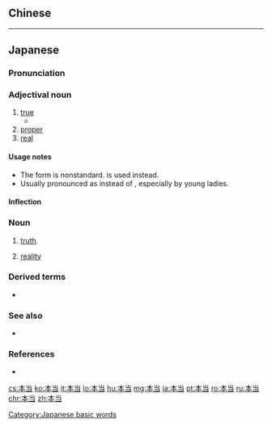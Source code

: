 {{also|本當}}
==Chinese==
{{zh-see|本當}}

----

==Japanese==
{{ja-kanjitab|ほん|とう|yomi=o}}

===Pronunciation===
{{ja-pron|acc=h|ほんとう|y=o}}

===Adjectival noun===
{{ja-adj|infl=na|ほんとう|kyu=本當|hhira=ほんたう}}

# [[true]]
#* {{quote-book
|language=Japanese
|author={{w|Akinobu Uraka}}
|title={{w|lang=ja|東京アンダーグラウンド|{{ruby|{{lang|ja|[東](とう)[京](きょう)アンダーグラウンド}}}}}}
|trans-title={{w|Tokyo Underground}}
|location=Tokyo
|publisher=Enix
|date=September 22 2003
|isbn=4-7575-1007-1
|volume=11
|page=142
|chapter={{lang|ja|ロウワータウン}}
|trans-chapter=Lowertown
|passage={{ja-usex|今の話%'''本%当'''⁉|^いま の はなし% '''ほん%とう'''⁉|Is it '''true''' what you just said!?}}}}
# [[proper]]
# [[real]]
#: {{ja-usex|'''本当'''に出来るのかい？|'''ほんとう''' に できる の かい？|Can you '''really''' do it?}}

====Usage notes====
* The form {{m|ja||本当な}} is nonstandard. {{m|ja||本当の}} is used instead.
* Usually pronounced as {{m|ja||ほんと|tr=honto}} instead of {{m|ja||ほんとう|tr=hontō}}, especially by young ladies.

====Inflection====
{{ja-na|本当|ほんとう}}

===Noun===
{{ja-noun|ほんとう|kyu=本當|hhira=ほんたう}}

# [[truth]]
#: {{ja-usex|'''本当'''のことを教えて。|'''ほんとう''' の こと を おしえて。|Tell me the '''truth'''.}}
# [[reality]]

===Derived terms===
* {{qual|informal}} {{ja-r|ほんと}}

===See also===
* {{ja-r|まじ|マジ}}

===References===
* {{R:Shogakukan}}

[[Category:Japanese basic words]]

[[cs:本当]]
[[ko:本当]]
[[it:本当]]
[[lo:本当]]
[[hu:本当]]
[[mg:本当]]
[[ja:本当]]
[[pt:本当]]
[[ro:本当]]
[[ru:本当]]
[[chr:本当]]
[[zh:本当]]